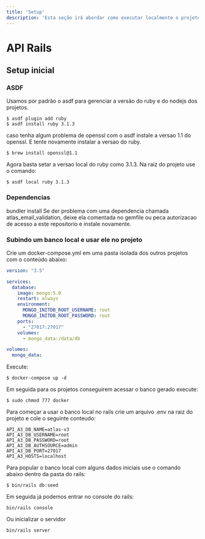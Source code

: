 ```yaml
---
title: 'Setup'
description: 'Esta seção irá abordar como executar localmente o projeto da api'
---
```


# API Rails

## Setup inicial
### ASDF
Usamos por padrão o asdf para gerenciar a versão do ruby e do nodejs dos projetos.
```
$ asdf plugin add ruby
$ asdf install ruby 3.1.3
```
caso tenha  algum problema de openssl com o asdf instale a versao 1.1 do openssl. E tente novamente instalar a versao do ruby.
``` 
$ brew install openssl@1.1 
```
Agora basta setar a versao local do ruby como 3.1.3. Na raiz do projeto use o comando:
```
$ asdf local ruby 3.1.3
```

### Dependencias
bundler install
Se der problema com uma dependencia chamada atlas_email_validation, deixe ela comentada no gemfile ou peca autorizacao de acesso a este repositorio e instale novamente.

### Subindo um banco local e usar ele no projeto
Crie um docker-compose.yml em uma pasta isolada dos outros projetos com o conteúdo abaixo:
``` yml
version: "3.5"

services:
  database:
    image: mongo:5.0
    restart: always
    environment:
      MONGO_INITDB_ROOT_USERNAME: root
      MONGO_INITDB_ROOT_PASSWORD: root
    ports:
      - "27017:27017"
    volumes:
      - mongo_data:/data/db

volumes:
  mongo_data:
```
Execute:
```
$ docker-compose up -d
```
Em seguida para os projetos conseguirem acessar o banco gerado execute:
```
$ sudo chmod 777 docker
```
Para começar a usar o banco local no rails crie um arquivo .env na raiz do projeto e cole o seguinte conteudo:
```
API_A3_DB_NAME=atlas-v3
API_A3_DB_USERNAME=root
API_A3_DB_PASSWORD=root
API_A3_DB_AUTHSOURCE=admin
API_A3_DB_PORT=27017
API_A3_HOSTS=localhost
```
Para popular o banco local com alguns dados iniciais use o comando abaixo dentro da pasta do rails:
```
$ bin/rails db:seed
```
Em seguida já podemos entrar no console do rails:
```
bin/rails console
```
Ou inicializar o servidor
```
bin/rails server
```